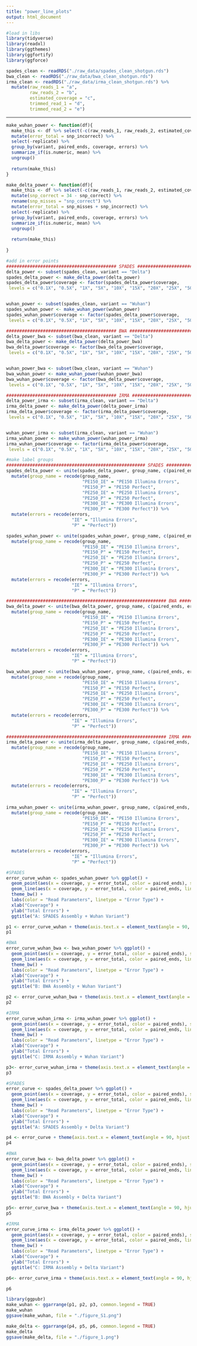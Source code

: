 ---
title: "power_line_plots"
output: html_document
---


```{r}
#load in libs
library(tidyverse)
library(readxl)
library(ggthemes)
library(ggfortify)
library(ggforce)
```


```{r}
spades_clean <- readRDS("./raw_data/spades_clean_shotgun.rds")
bwa_clean <- readRDS("./raw_data/bwa_clean_shotgun.rds")
irma_clean <- readRDS("./raw_data/irma_clean_shotgun.rds") %>%
  mutate(raw_reads_1 = "a",
         raw_reads_2 = "b",
         estimated_coverage = "c",
         trimmed_read_1 = "d",
         trimmed_read_2 = "e")

```

*************************************************************************************************************************************

```{r}
make_wuhan_power <- function(df){
  make_this <- df %>% select(-c(raw_reads_1, raw_reads_2, estimated_coverage, trimmed_read_1, trimmed_read_2)) %>%
  mutate(error_total = snp_incorrect) %>%
  select(-replicate) %>%
  group_by(variant, paired_ends, coverage, errors) %>% 
  summarize_if(is.numeric, mean) %>%
  ungroup()
  
  return(make_this)
}

make_delta_power <- function(df){
  make_this <- df %>% select(-c(raw_reads_1, raw_reads_2, estimated_coverage, trimmed_read_1, trimmed_read_2)) %>%
  mutate(snp_correct = 34 - snp_correct) %>%
  rename(snp_misses = "snp_correct") %>%
  mutate(error_total = snp_misses + snp_incorrect) %>%
  select(-replicate) %>%
  group_by(variant, paired_ends, coverage, errors) %>% 
  summarize_if(is.numeric, mean) %>%
  ungroup()
  
  return(make_this)
  
}
```


```{r}
#add in error points
########################################## SPADES #########################################################################
delta_power <- subset(spades_clean, variant == "Delta")
spades_delta_power <- make_delta_power(delta_power)
spades_delta_power$coverage <- factor(spades_delta_power$coverage, 
 levels = c("0.1X", "0.5X", "1X", "5X", "10X", "15X", "20X", "25X", "50X", "75X", "100X", "1000X"))


wuhan_power <- subset(spades_clean, variant == "Wuhan")
spades_wuhan_power <- make_wuhan_power(wuhan_power)
spades_wuhan_power$coverage <- factor(spades_delta_power$coverage, 
 levels = c("0.1X", "0.5X", "1X", "5X", "10X", "15X", "20X", "25X", "50X", "75X", "100X", "1000X"))

########################################## BWA #########################################################################
delta_power_bwa <- subset(bwa_clean, variant == "Delta")
bwa_delta_power <- make_delta_power(delta_power_bwa)
bwa_delta_power$coverage <- factor(bwa_delta_power$coverage, 
 levels = c("0.1X", "0.5X", "1X", "5X", "10X", "15X", "20X", "25X", "50X", "75X", "100X", "1000X"))


wuhan_power_bwa <- subset(bwa_clean, variant == "Wuhan")
bwa_wuhan_power <- make_wuhan_power(wuhan_power_bwa)
bwa_wuhan_power$coverage <- factor(bwa_delta_power$coverage, 
 levels = c("0.1X", "0.5X", "1X", "5X", "10X", "15X", "20X", "25X", "50X", "75X", "100X", "1000X"))

########################################## IRMA #########################################################################
delta_power_irma <- subset(irma_clean, variant == "Delta")
irma_delta_power <- make_delta_power(delta_power_irma)
irma_delta_power$coverage <- factor(irma_delta_power$coverage, 
 levels = c("0.1X", "0.5X", "1X", "5X", "10X", "15X", "20X", "25X", "50X", "75X", "100X", "1000X"))


wuhan_power_irma <- subset(irma_clean, variant == "Wuhan")
irma_wuhan_power <- make_wuhan_power(wuhan_power_irma)
irma_wuhan_power$coverage <- factor(irma_delta_power$coverage, 
 levels = c("0.1X", "0.5X", "1X", "5X", "10X", "15X", "20X", "25X", "50X", "75X", "100X", "1000X"))
```

```{r}
#make label groups
##################################################### SPADES #########################################################
spades_delta_power <- unite(spades_delta_power, group_name, c(paired_ends, errors), remove=FALSE) %>%
  mutate(group_name = recode(group_name,
                             "PE150_IE" = "PE150 Illumina Errors",
                             "PE150_P" = "PE150 Perfect",
                             "PE250_IE" = "PE250 Illumina Errors",
                             "PE250_P" = "PE250 Perfect",
                             "PE300_IE" = "PE300 Illumina Errors",
                             "PE300_P" = "PE300 Perfect")) %>%
  mutate(errors = recode(errors,
                         "IE" = "Illumina Errors",
                         "P" = "Perfect"))

spades_wuhan_power <- unite(spades_wuhan_power, group_name, c(paired_ends, errors), remove=FALSE) %>%
  mutate(group_name = recode(group_name,
                             "PE150_IE" = "PE150 Illumina Errors",
                             "PE150_P" = "PE150 Perfect",
                             "PE250_IE" = "PE250 Illumina Errors",
                             "PE250_P" = "PE250 Perfect",
                             "PE300_IE" = "PE300 Illumina Errors",
                             "PE300_P" = "PE300 Perfect")) %>%
  mutate(errors = recode(errors,
                         "IE" = "Illumina Errors",
                         "P" = "Perfect"))

############################################################# BWA ########################################################
bwa_delta_power <- unite(bwa_delta_power, group_name, c(paired_ends, errors), remove=FALSE) %>%
  mutate(group_name = recode(group_name,
                             "PE150_IE" = "PE150 Illumina Errors",
                             "PE150_P" = "PE150 Perfect",
                             "PE250_IE" = "PE250 Illumina Errors",
                             "PE250_P" = "PE250 Perfect",
                             "PE300_IE" = "PE300 Illumina Errors",
                             "PE300_P" = "PE300 Perfect")) %>%
  mutate(errors = recode(errors,
                         "IE" = "Illumina Errors",
                         "P" = "Perfect"))

bwa_wuhan_power <- unite(bwa_wuhan_power, group_name, c(paired_ends, errors), remove=FALSE) %>%
  mutate(group_name = recode(group_name,
                             "PE150_IE" = "PE150 Illumina Errors",
                             "PE150_P" = "PE150 Perfect",
                             "PE250_IE" = "PE250 Illumina Errors",
                             "PE250_P" = "PE250 Perfect",
                             "PE300_IE" = "PE300 Illumina Errors",
                             "PE300_P" = "PE300 Perfect")) %>%
  mutate(errors = recode(errors,
                         "IE" = "Illumina Errors",
                         "P" = "Perfect"))

############################################################# IRMA ########################################################
irma_delta_power <- unite(irma_delta_power, group_name, c(paired_ends, errors), remove=FALSE) %>%
  mutate(group_name = recode(group_name,
                             "PE150_IE" = "PE150 Illumina Errors",
                             "PE150_P" = "PE150 Perfect",
                             "PE250_IE" = "PE250 Illumina Errors",
                             "PE250_P" = "PE250 Perfect",
                             "PE300_IE" = "PE300 Illumina Errors",
                             "PE300_P" = "PE300 Perfect")) %>%
  mutate(errors = recode(errors,
                         "IE" = "Illumina Errors",
                         "P" = "Perfect"))

irma_wuhan_power <- unite(irma_wuhan_power, group_name, c(paired_ends, errors), remove=FALSE) %>%
  mutate(group_name = recode(group_name,
                             "PE150_IE" = "PE150 Illumina Errors",
                             "PE150_P" = "PE150 Perfect",
                             "PE250_IE" = "PE250 Illumina Errors",
                             "PE250_P" = "PE250 Perfect",
                             "PE300_IE" = "PE300 Illumina Errors",
                             "PE300_P" = "PE300 Perfect")) %>%
  mutate(errors = recode(errors,
                         "IE" = "Illumina Errors",
                         "P" = "Perfect"))
```

```{r, fig.width=8}
#SPADES
error_curve_wuhan <- spades_wuhan_power %>% ggplot() +
  geom_point(aes(x = coverage, y = error_total, color = paired_ends), size = 2) +
  geom_line(aes(x = coverage, y = error_total, color = paired_ends, linetype = errors, group = interaction(group_name)), size =1) +
  theme_bw() +
  labs(color = "Read Parameters", linetype = "Error Type") +
  xlab("Coverage") +
  ylab("Total Errors") +
  ggtitle("A: SPADES Assembly + Wuhan Variant")

p1 <- error_curve_wuhan + theme(axis.text.x = element_text(angle = 90, hjust =1))
p1

#BWA
error_curve_wuhan_bwa <- bwa_wuhan_power %>% ggplot() +
  geom_point(aes(x = coverage, y = error_total, color = paired_ends), size = 2) +
  geom_line(aes(x = coverage, y = error_total, color = paired_ends, linetype = errors, group = interaction(group_name)), size =1) +
  theme_bw() +
  labs(color = "Read Parameters", linetype = "Error Type") +
  xlab("Coverage") +
  ylab("Total Errors") +
  ggtitle("B: BWA Assembly + Wuhan Variant")

p2 <- error_curve_wuhan_bwa + theme(axis.text.x = element_text(angle = 90, hjust =1))
p2

#IRMA
error_curve_wuhan_irma <- irma_wuhan_power %>% ggplot() +
  geom_point(aes(x = coverage, y = error_total, color = paired_ends), size = 2) +
  geom_line(aes(x = coverage, y = error_total, color = paired_ends, linetype = errors, group = interaction(group_name)), size =1) +
  theme_bw() +
  labs(color = "Read Parameters", linetype = "Error Type") +
  xlab("Coverage") +
  ylab("Total Errors") +
  ggtitle("C: IRMA Assembly + Wuhan Variant")

p3<- error_curve_wuhan_irma + theme(axis.text.x = element_text(angle = 90, hjust =1))
p3
```

```{r, fig.width=8}
#SPADES
error_curve <- spades_delta_power %>% ggplot() +
  geom_point(aes(x = coverage, y = error_total, color = paired_ends), size = 2) +
  geom_line(aes(x = coverage, y = error_total, color = paired_ends, linetype = errors, group = interaction(group_name)), size =1) +
  theme_bw() +
  labs(color = "Read Parameters", linetype = "Error Type") +
  xlab("Coverage") +
  ylab("Total Errors") +
  ggtitle("A: SPADES Assembly + Delta Variant")

p4 <- error_curve + theme(axis.text.x = element_text(angle = 90, hjust =1))
p4

#BWA
error_curve_bwa <- bwa_delta_power %>% ggplot() +
  geom_point(aes(x = coverage, y = error_total, color = paired_ends), size = 2) +
  geom_line(aes(x = coverage, y = error_total, color = paired_ends, linetype = errors, group = interaction(group_name)), size =1) +
  theme_bw() +
  labs(color = "Read Parameters", linetype = "Error Type") +
  xlab("Coverage") +
  ylab("Total Errors") +
  ggtitle("B: BWA Assembly + Delta Variant")

p5<- error_curve_bwa + theme(axis.text.x = element_text(angle = 90, hjust =1))
p5

#IRMA
error_curve_irma <- irma_delta_power %>% ggplot() +
  geom_point(aes(x = coverage, y = error_total, color = paired_ends), size = 2) +
  geom_line(aes(x = coverage, y = error_total, color = paired_ends, linetype = errors, group = interaction(group_name)), size =1) +
  theme_bw() +
  labs(color = "Read Parameters", linetype = "Error Type") +
  xlab("Coverage") +
  ylab("Total Errors") +
  ggtitle("C: IRMA Assembly + Delta Variant")

p6<- error_curve_irma + theme(axis.text.x = element_text(angle = 90, hjust =1))

p6
```


```{r, fig.width=10}
library(ggpubr)
make_wuhan <- ggarrange(p1, p2, p3, common.legend = TRUE)
make_wuhan
ggsave(make_wuhan, file = "./figure_S1.png")

```

```{r, fig.width=10}
make_delta <- ggarrange(p4, p5, p6, common.legend = TRUE)
make_delta
ggsave(make_delta, file = "./figure_1.png")
```



























